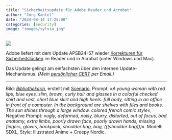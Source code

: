 ```yaml
---
title: "Sicherheitsupdate für Adobe Reader und Acrobat"
author: "Jörg Kantel"
date: "2024-08-14 17:25:00"
categories: [Security]
image: "images/sylvia.jpg"
---
```


[![](images/sylvia-b.jpg)](https://www.flickr.com/photos/schockwellenreiter/53493700935/)

Adobe liefert mit dem Update APSB24-57 wieder [Korrekturen für Sicherheitslücken](https://helpx.adobe.com/security/products/acrobat/apsb24-57.html) im Reader und in Acrobat (unter Windows und Mac).

Das Update gelingt am einfachsten über den internen Update-Mechanismus. *(Mein [persönlicher CERT](http://www.gwdg.de/~mreiman1/) per Email.)*

---

Bild: *[Bibliothekarin](https://www.flickr.com/photos/schockwellenreiter/53493700935/)*, erstellt mit [Scenario](http://cognitiones.kantel-chaos-team.de/technikgeschichte/rechnerundnetze/scenario.html). Prompt: »*A young woman with red lips, blue eyes, slim, brown, curly hair and glasses in a colorful checked shirt and vest, short blue skirt and high heels. full body, sitting in an office in front of a computer. In the background are shelves with files and books. The sun shines through a large window. colored french comic style*«, Negative Prompt: »*ugly, deformed, noisy, blurry, distorted, out of focus, bad anatomy, extra limbs, poorly drawn face, poorly drawn hands, missing fingers, gloves, backpack, shoulder bag, bag, (((shoulder bag)))*«. Modell: SDXL, Style: Illustrated Anime + Creepy Nordic.